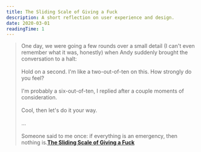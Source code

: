 ```yaml
---
title: The Sliding Scale of Giving a Fuck
description: A short reflection on user experience and design.
date: 2020-03-01
readingTime: 1
---
```


>One day, we were going a few rounds over a small detail (I can't even remember what it was, honestly) when Andy suddenly brought the conversation to a halt:
<br /><br />
Hold on a second. I'm like a two-out-of-ten on this. How strongly do you feel?
<br /><br />
I'm probably a six-out-of-ten, I replied after a couple moments of consideration.
<br /><br />
Cool, then let's do it your way.
<br /><br />
...
<br /><br />
Someone said to me once: if everything is an emergency, then nothing is.**<a href="https://capwatkins.com/blog/the-sliding-scale-of-giving-a-fuck">The Sliding Scale of Giving a Fuck</a>**